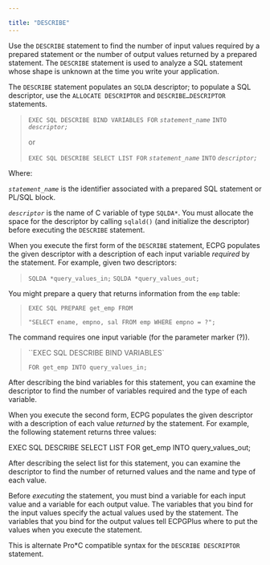 ---

title: "DESCRIBE"
---

<div id="describe" class="registered_link"></div>

Use the `DESCRIBE` statement to find the number of input values required by a prepared statement or the number of output values returned by a prepared statement. The `DESCRIBE` statement is used to analyze a SQL statement whose shape is unknown at the time you write your application.

The `DESCRIBE` statement populates an `SQLDA` descriptor; to populate a SQL descriptor, use the `ALLOCATE DESCRIPTOR` and `DESCRIBE…DESCRIPTOR` statements.

> `EXEC SQL DESCRIBE BIND VARIABLES FOR` *`statement_name`* `INTO` *`descriptor;`*
>
> or
>
> `EXEC SQL DESCRIBE SELECT LIST FOR` *`statement_name`* `INTO` *`descriptor;`*

Where:

*`statement_name`* is the identifier associated with a prepared SQL statement or PL/SQL block.

*`descriptor`* is the name of C variable of type `SQLDA*`. You must allocate the space for the descriptor by calling `sqlald()` (and initialize the descriptor) before executing the `DESCRIBE` statement.

When you execute the first form of the `DESCRIBE` statement, ECPG populates the given descriptor with a description of each input variable *required* by the statement. For example, given two descriptors:

> `SQLDA *query_values_in;`
> `SQLDA *query_values_out;`

You might prepare a query that returns information from the `emp` table:

> `EXEC SQL PREPARE get_emp FROM`
>
>    `"SELECT ename, empno, sal FROM emp WHERE empno = ?";`

The command requires one input variable (for the parameter marker (?)).

> ``EXEC SQL DESCRIBE BIND VARIABLES`
>
>    `FOR get_emp INTO query_values_in;`

After describing the bind variables for this statement, you can examine the descriptor to find the number of variables required and the type of each variable.

When you execute the second form, ECPG populates the given descriptor with a description of each value *returned* by the statement. For example, the following statement returns three values:

EXEC SQL DESCRIBE SELECT LIST
  FOR get_emp  INTO query_values_out;

After describing the select list for this statement, you can examine the descriptor to find the number of returned values and the name and type of each value.

Before *executing* the statement, you must bind a variable for each input value and a variable for each output value. The variables that you bind for the input values specify the actual values used by the statement. The variables that you bind for the output values tell ECPGPlus where to put the values when you execute the statement.

This is alternate Pro*C compatible syntax for the `DESCRIBE DESCRIPTOR` statement.